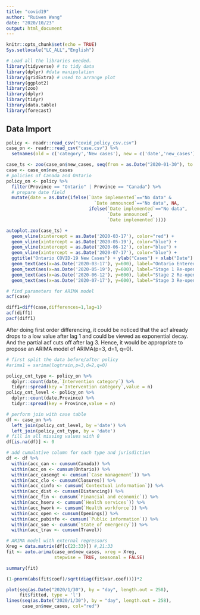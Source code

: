 ---
title: "covid19"
author: "Ruiwen Wang"
date: "2020/10/23"
output: html_document
---

```{r setup, include=FALSE}
knitr::opts_chunk$set(echo = TRUE)
Sys.setlocale("LC_ALL","English")
```

```{r lib, message=FALSE, warning=FALSE}
# Load all the libraries needed.
library(tidyverse) # to tidy data
library(dplyr) #data manipulation
library(gridExtra) # used to arrange plot
library(ggplot2)
library(zoo)
library(dplyr)
library(tidyr)
library(data.table)
library(forecast)
```

## Data Import

```{r data.import, message=FALSE}
policy <- readr::read_csv("covid_policy_csv.csv")
case_on <- readr::read_csv("case.csv") %>%
  setnames(old = c('category','New cases'), new = c('date','new_cases'))
```

```{r ts_case}
case_ts <- zoo(case_on$new_cases, seq(from = as.Date("2020-01-30"), to = as.Date("2020-08-01"), by = 1)) # change end date if needed
case <- case_on$new_cases
# policies of Canada and Ontario
policy_on <- policy %>%
  filter(Province == "Ontario" | Province == "Canada") %>% 
  # prepare date field
  mutate(date = as.Date(ifelse(`Date implemented`=="No data" & 
                                 `Date announced`=="No data", NA,
                               ifelse(`Date implemented`=="No data", 
                                      `Date announced`, 
                                      `Date implemented`))))
```


```{r plot}
autoplot.zoo(case_ts) + 
  geom_vline(xintercept = as.Date('2020-03-17'), color="red") +
  geom_vline(xintercept = as.Date('2020-05-19'), color="blue") +
  geom_vline(xintercept = as.Date('2020-06-12'), color="blue") +
  geom_vline(xintercept = as.Date('2020-07-17'), color="blue") +
  ggtitle("Ontario COVID-19 New Cases") + ylab("Cases") + xlab("Date") +
  geom_text(aes(x=as.Date('2020-03-17'), y=600), label="Ontario Entered Emergency State", angle=90, text=element_text(size=11)) +
  geom_text(aes(x=as.Date('2020-05-19'), y=600), label="Stage 1 Re-opening", angle=90, text=element_text(size=11)) +
  geom_text(aes(x=as.Date('2020-06-12'), y=600), label="Stage 2 Re-opening", angle=90, text=element_text(size=11)) +
  geom_text(aes(x=as.Date('2020-07-17'), y=600), label="Stage 3 Re-opening", angle=90, text=element_text(size=11))
```

```{r acf}
# find parameters for ARIMA model
acf(case)

diff1=diff(case,differences=1,lag=1)
acf(diff1)
pacf(diff1)
```

After doing first order differencing, it could be noticed that the acf already drops to a low value after lag 1 and could be viewed as exponential decay. And the partial acf cuts off after lag 3. Hence, it would be appropriate to propose an ARIMA model of ARIMA(p=3, d=1, q=0).

```{r arima1}
# first split the data before/after policy
#arima1 = sarima(logtrain,p=3,d=2,q=0)
```


```{r dataprep}
policy_cnt_type <- policy_on %>%
  dplyr::count(date,`Intervention category`) %>% 
  tidyr::spread(key =`Intervention category`,value = n)
policy_cnt_level <- policy_on %>%
  dplyr::count(date,Province) %>% 
  tidyr::spread(key = Province,value = n)

# perform join with case table
df <- case_on %>%
  left_join(policy_cnt_level, by ='date') %>%
  left_join(policy_cnt_type, by = 'date') 
# fill in all missing values with 0
df[is.na(df)] <- 0

# add cumulative column for each type and jurisdiction
df <- df %>%
  within(acc_can <- cumsum(Canada)) %>%
  within(acc_on <- cumsum(Ontario)) %>%
  within(acc_casemgt <- cumsum(`Case management`)) %>%
  within(acc_clo <- cumsum(Closures)) %>%
  within(acc_cinfo <- cumsum(`Contextual information`)) %>%
  within(acc_dist <- cumsum(Distancing)) %>%
  within(acc_fin <- cumsum(`Financial and economic`)) %>%
  within(acc_hserv <- cumsum(`Health services`)) %>%
  within(acc_hwork <- cumsum(`Health workforce`)) %>%
  within(acc_open <- cumsum(Openings)) %>%
  within(acc_pubinfo <- cumsum(`Public information`)) %>%
  within(acc_soe <- cumsum(`State of emergency`)) %>%
  within(acc_trav <- cumsum(Travel))
```


```{r regARIMA}
# ARIMA model with external regressors
Xreg = data.matrix(df[c(23:33)]) #,21:33
fit <- auto.arima(case_on$new_cases, xreg = Xreg, 
                  stepwise = TRUE, seasonal = FALSE)
```


```{r arima}
summary(fit)
```

```{r pval}
(1-pnorm(abs(fit$coef)/sqrt(diag(fit$var.coef))))*2
```

```{r plot}
plot(seq(as.Date("2020/1/30"), by = "day", length.out = 258),
     fit$fitted, type = 'l')
lines(seq(as.Date("2020/1/30"), by = "day", length.out = 258),
      case_on$new_cases, col="red")

```
